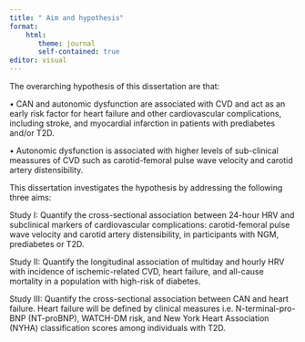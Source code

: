 ```yaml
---
title: " Aim and hypothesis"
format: 
    html:
       theme: journal
       self-contained: true
editor: visual
---
```



\clearpage
\null
\thispagestyle{empty}
\clearpage


The overarching hypothesis of this dissertation are that:

• CAN and autonomic dysfunction are associated with CVD and act as an early risk factor for heart failure and other cardiovascular complications, including stroke, and myocardial infarction in patients with prediabetes and/or T2D.

• Autonomic dysfunction is associated with higher levels of sub-clinical meassures of CVD such as carotid-femoral pulse wave velocity and carotid artery distensibility.

This dissertation investigates the hypothesis by addressing the following three aims:

Study I: Quantify the cross-sectional association between 24-hour HRV and subclinical markers of cardiovascular complications: carotid-femoral pulse wave velocity and carotid artery distensibility, in participants with NGM, prediabetes or T2D.

Study II: Quantify the longitudinal association of multiday and hourly HRV with incidence of ischemic-related CVD, heart failure, and all-cause mortality in a population with high-risk of diabetes.

Study III: Quantify the cross-sectional association between CAN and heart failure. Heart failure will be defined by clinical measures i.e. N-terminal-pro-BNP (NT-proBNP), WATCH-DM risk, and New York Heart Association (NYHA) classification scores among individuals with T2D.


\clearpage
\null
\thispagestyle{empty}
\clearpage


